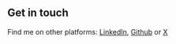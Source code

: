 ## Get in touch

Find me on other platforms: [LinkedIn](https://www.linkedin.com/in/lunagantonio/), [Github](https://github.com/XAntonioLuna) or [X](https://twitter.com/AntonioLunaDev)
